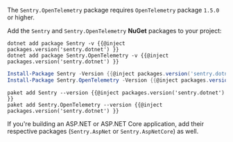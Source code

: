 <Note>

The `Sentry.OpenTelemetry` package requires `OpenTelemetry` package `1.5.0` or higher.

</Note>

Add the `Sentry` and `Sentry.OpenTelemetry` **NuGet** packages to your project:

```shell {tabTitle:.NET Core CLI}
dotnet add package Sentry -v {{@inject packages.version('sentry.dotnet') }}
dotnet add package Sentry.OpenTelemetry -v {{@inject packages.version('sentry.dotnet') }}
```

```powershell {tabTitle:Package Manager}
Install-Package Sentry -Version {{@inject packages.version('sentry.dotnet') }}
Install-Package Sentry.OpenTelemetry -Version {{@inject packages.version('sentry.dotnet') }}
```

```shell {tabTitle:Paket CLI}
paket add Sentry --version {{@inject packages.version('sentry.dotnet') }}
paket add Sentry.OpenTelemetry --version {{@inject packages.version('sentry.dotnet') }}
```

If you're building an ASP.NET or ASP.NET Core application, add their respective packages (`Sentry.AspNet` or `Sentry.AspNetCore`) as well.
